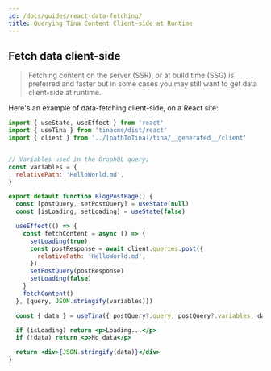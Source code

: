 ```yaml
---
id: /docs/guides/react-data-fetching/
title: Querying Tina Content Client-side at Runtime
---
```


## Fetch data client-side

> Fetching content on the server (SSR), or at build time (SSG) is preferred and faster but in some cases you may still want to get data client-side at runtime.

Here's an example of data-fetching client-side, on a React site:

```jsx
import { useState, useEffect } from 'react'
import { useTina } from 'tinacms/dist/react'
import { client } from '../[pathToTina]/tina/__generated__/client'


// Variables used in the GraphQL query;
const variables = {
  relativePath: 'HelloWorld.md',
}

export default function BlogPostPage() {
  const [postQuery, setPostQuery] = useState(null)
  const [isLoading, setLoading] = useState(false)

  useEffect(() => {
    const fetchContent = async () => {
      setLoading(true)
      const postResponse = await client.queries.post({
        relativePath: 'HelloWorld.md',
      })
      setPostQuery(postResponse)
      setLoading(false)
    }
    fetchContent()
  }, [query, JSON.stringify(variables)])

  const { data } = useTina({ postQuery?.query, postQuery?.variables, data: postQuery?.data })

  if (isLoading) return <p>Loading...</p>
  if (!data) return <p>No data</p>

  return <div>{JSON.stringify(data)}</div>
}
```

